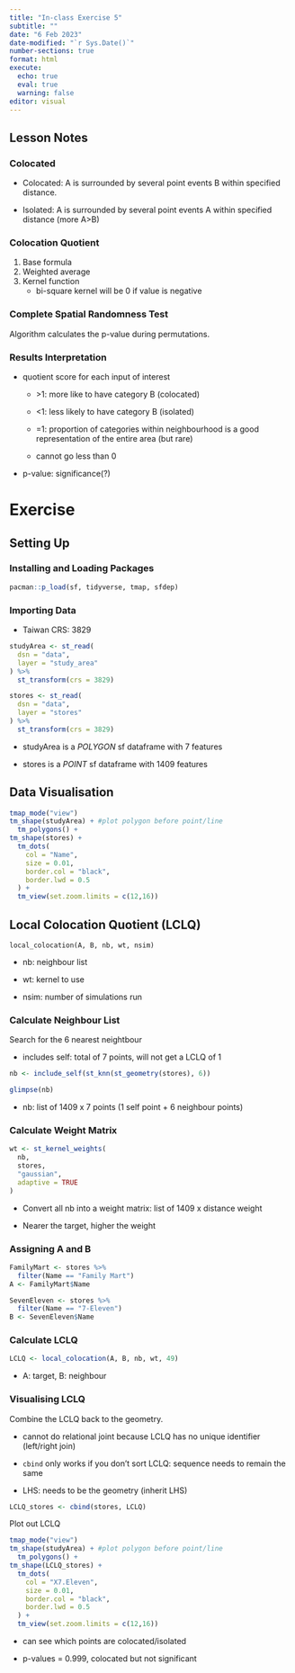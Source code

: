 ```yaml
---
title: "In-class Exercise 5"
subtitle: ""
date: "6 Feb 2023"
date-modified: "`r Sys.Date()`"
number-sections: true
format: html
execute: 
  echo: true
  eval: true
  warning: false
editor: visual
---
```


## Lesson Notes

### Colocated

-   Colocated: A is surrounded by several point events B within specified distance.

-   Isolated: A is surrounded by several point events A within specified distance (more A\>B)

### Colocation Quotient

1.  Base formula
2.  Weighted average
3.  Kernel function
    -   bi-square kernel will be 0 if value is negative

### Complete Spatial Randomness Test

Algorithm calculates the p-value during permutations.

### Results Interpretation

-   quotient score for each input of interest

    -   \>1: more like to have category B (colocated)

    -   \<1: less likely to have category B (isolated)

    -   =1: proportion of categories within neighbourhood is a good representation of the entire area (but rare)

    -   cannot go less than 0

-   p-value: significance(?)

# Exercise

## Setting Up

### Installing and Loading Packages

```r
pacman::p_load(sf, tidyverse, tmap, sfdep)
```

### Importing Data

-   Taiwan CRS: 3829

```r
studyArea <- st_read(
  dsn = "data",
  layer = "study_area"
) %>%
  st_transform(crs = 3829)
```

```r
stores <- st_read(
  dsn = "data",
  layer = "stores"
) %>%
  st_transform(crs = 3829)
```

-   studyArea is a *POLYGON* sf dataframe with 7 features

-   stores is a *POINT* sf dataframe with 1409 features

## Data Visualisation

```r
tmap_mode("view")
tm_shape(studyArea) + #plot polygon before point/line
  tm_polygons() +
tm_shape(stores) +
  tm_dots(
    col = "Name",
    size = 0.01,
    border.col = "black",
    border.lwd = 0.5
  ) +
  tm_view(set.zoom.limits = c(12,16))
```

## Local Colocation Quotient (LCLQ)

`local_colocation(A, B, nb, wt, nsim)`

-   nb: neighbour list

-   wt: kernel to use

-   nsim: number of simulations run

### Calculate Neighbour List

Search for the 6 nearest neightbour

-   includes self: total of 7 points, will not get a LCLQ of 1

```r
nb <- include_self(st_knn(st_geometry(stores), 6))
```

```r
glimpse(nb)
```

-   nb: list of 1409 x 7 points (1 self point + 6 neighbour points)

### Calculate Weight Matrix

```r
wt <- st_kernel_weights(
  nb,
  stores,
  "gaussian",
  adaptive = TRUE
)
```

-   Convert all nb into a weight matrix: list of 1409 x distance weight

-   Nearer the target, higher the weight

### Assigning A and B

```r
FamilyMart <- stores %>%
  filter(Name == "Family Mart")
A <- FamilyMart$Name

SevenEleven <- stores %>%
  filter(Name == "7-Eleven")
B <- SevenEleven$Name
```

### Calculate LCLQ

```r
LCLQ <- local_colocation(A, B, nb, wt, 49)
```

-   A: target, B: neighbour

### Visualising LCLQ

Combine the LCLQ back to the geometry.

-   cannot do relational joint because LCLQ has no unique identifier (left/right join)

-   `cbind` only works if you don't sort LCLQ: sequence needs to remain the same

-   LHS: needs to be the geometry (inherit LHS)

```r
LCLQ_stores <- cbind(stores, LCLQ)
```

Plot out LCLQ

```r
tmap_mode("view")
tm_shape(studyArea) + #plot polygon before point/line
  tm_polygons() +
tm_shape(LCLQ_stores) +
  tm_dots(
    col = "X7.Eleven",
    size = 0.01,
    border.col = "black",
    border.lwd = 0.5
  ) +
  tm_view(set.zoom.limits = c(12,16))
```

-   can see which points are colocated/isolated

-   p-values = 0.999, colocated but not significant
